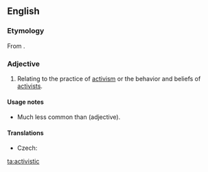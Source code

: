 ==English==

===Etymology===
From {{suffix|activist|ic}}.

===Adjective===
{{en-adj}}

# Relating to the practice of [[activism]] or the behavior and beliefs of [[activists]].

====Usage notes====
* Much less common than {{term|activist#Adjective|activist}} (adjective).

====Translations====
{{trans-see|[[activist#Adjective|activist]]}}
{{trans-top|relating to the practice of activism or the behavior and beliefs of activists}}
* Czech: {{t-|cs|aktivistický|m}}
{{trans-mid}}
{{trans-bottom}}

[[ta:activistic]]